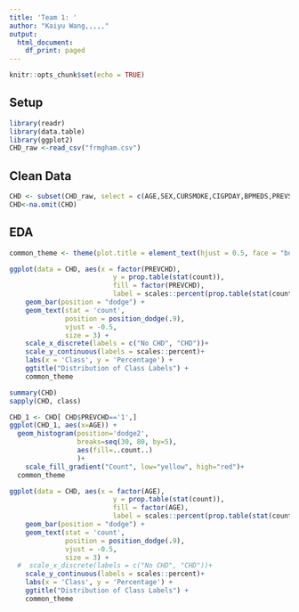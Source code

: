 ---
title: 'Team 1: '
author: "Kaiyu Wang,,,,,"
output:
  html_document:
    df_print: paged
---

```{r setup, include=FALSE}
knitr::opts_chunk$set(echo = TRUE)
```
## Setup
```{r}
library(readr)
library(data.table)
library(ggplot2)
CHD_raw <-read_csv("frmgham.csv")
```
## Clean Data
```{r}
CHD <- subset(CHD_raw, select = c(AGE,SEX,CURSMOKE,CIGPDAY,BPMEDS,PREVSTRK,PREVHYP,DIABETES,TOTCHOL,SYSBP,DIABP,BMI,HEARTRTE,GLUCOSE,PREVAP,PREVCHD))
CHD<-na.omit(CHD)
```
## EDA
```{r}
common_theme <- theme(plot.title = element_text(hjust = 0.5, face = "bold"))

ggplot(data = CHD, aes(x = factor(PREVCHD), 
                          y = prop.table(stat(count)), 
                          fill = factor(PREVCHD),
                          label = scales::percent(prop.table(stat(count))))) +
    geom_bar(position = "dodge") + 
    geom_text(stat = 'count',
              position = position_dodge(.9), 
              vjust = -0.5, 
              size = 3) + 
    scale_x_discrete(labels = c("No CHD", "CHD"))+
    scale_y_continuous(labels = scales::percent)+
    labs(x = 'Class', y = 'Percentage') +
    ggtitle("Distribution of Class Labels") +
    common_theme
```
```{r}
summary(CHD)
sapply(CHD, class)
```
```{r}
CHD_1 <- CHD[ CHD$PREVCHD=='1',]
ggplot(CHD_1, aes(x=AGE)) +           
  geom_histogram(position='dodge2',
                 breaks=seq(30, 80, by=5),
                 aes(fill=..count..)
                 )+
    scale_fill_gradient("Count", low="yellow", high="red")+
  common_theme
```


```{r}
ggplot(data = CHD, aes(x = factor(AGE), 
                          y = prop.table(stat(count)), 
                          fill = factor(AGE),
                          label = scales::percent(prop.table(stat(count))))) +
    geom_bar(position = "dodge") + 
    geom_text(stat = 'count',
              position = position_dodge(.9), 
              vjust = -0.5, 
              size = 3) + 
  #  scale_x_discrete(labels = c("No CHD", "CHD"))+
    scale_y_continuous(labels = scales::percent)+
    labs(x = 'Class', y = 'Percentage') +
    ggtitle("Distribution of Class Labels") +
    common_theme
```
